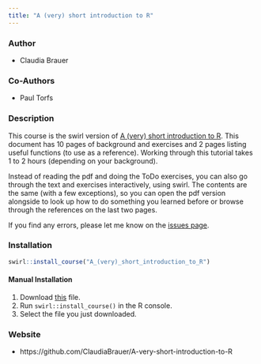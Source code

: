 ```yaml
---
title: "A (very) short introduction to R"
---
```


### Author

- Claudia Brauer

### Co-Authors

- Paul Torfs

### Description

This course is the swirl version of [A (very) short introduction to R](https://github.com/ClaudiaBrauer/A-very-short-introduction-to-R/blob/master/documents/A%20(very)%20short%20introduction%20to%20R.pdf). This document has 10 pages of background and exercises and 2 pages listing useful functions (to use as a reference). Working through this tutorial takes 1 to 2 hours (depending on your background). 

Instead of reading the pdf and doing the ToDo exercises, you can also go through the text and exercises interactively, using swirl. The contents are the same (with a few exceptions), so you can open the pdf version alongside to look up how to do something you learned before or browse through the references on the last two pages.

If you find any errors, please let me know on the [issues page](https://github.com/ClaudiaBrauer/A-very-short-introduction-to-R/issues).

### Installation

```r
swirl::install_course("A_(very)_short_introduction_to_R")
```

#### Manual Installation

1. Download [this](https://github.com/ClaudiaBrauer/A-very-short-introduction-to-R/blob/master/documents/A_(very)_short_introduction_to_R.swc) file.
2. Run `swirl::install_course()` in the R console.
3. Select the file you just downloaded.

### Website

- https://github.com/ClaudiaBrauer/A-very-short-introduction-to-R
